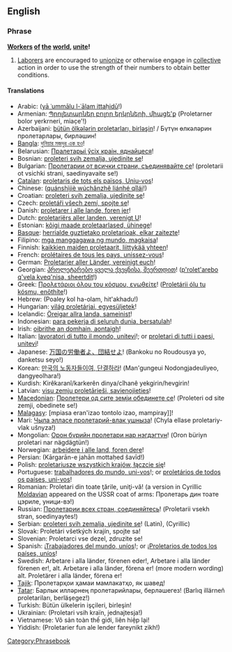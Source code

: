 ==English==

===Phrase===
{{wikipedia|Workers of the world, unite!}}
'''[[worker|Worker]]s [[of]] [[the]] [[world]], [[unite]]!'''

# [[laborer|Laborer]]s are encouraged to [[unionize]] or otherwise engage in [[collective]] action in order to use the strength of their numbers to obtain better conditions.

====Translations====
{{trans-top|workers of the world, unite}}
* Arabic: {{ARchar|![[يا عمال العالم اتحدوا ]]}} ([[yā ʿummālu l-ʿālam ittaḥidū]]!)
* Armenian: [[Պրոլետարներ բոլոր երկրների, միացե'ք]] (Proletarner bolor yerkrneri, miac̣e'{{unicode|ḳ}}!)
* Azerbaijani: [[bütün ölkələrin proletarları, birləşin]]! / Бүтүн өлкәләрин пролетарлары, бирләшин!
* [[Bangla]]: [[দুনিয়ার মজদুর এক হও]]!
* Belarusian: [[Пралетарыі ўсіх краін, яднайцеся]]!
* Bosnian: [[proleteri svih zemalja, ujedinite se]]!
* Bulgarian: [[Пролетарии от всички страни, съединявайте се]]! (proletarii ot vsichki strani, saedinyavaite se!)
* [[Catalan]]: [[proletaris de tots els països, Uniu-vos]]!
* Chinese: {{zh-ts|全世界無產者聯合起來|全世界无产者联合起来}} ([[quánshìjiè wúchǎnzhě liánhé qǐlái]]!)
* Croatian: [[proleteri svih zemalja, ujedinite se]]!
* Czech: [[proletáři všech zemí, spojte se]]!
* Danish: [[proletarer i alle lande, foren jer]]!
* Dutch: [[proletariërs aller landen, verenigt U]]!
* Estonian: [[kõigi maade proletaarlased, ühinege]]!
* [[Basque]]: [[herrialde guztietako proletarioak, elkar zaitezte]]!
* Filipino: [[mga manggagawa ng mundo, magkaisa]]!
* Finnish: [[kaikkien maiden proletaarit, liittykää yhteen]]!
* French: [[prolétaires de tous les pays, unissez-vous]]!
* German: [[Proletarier aller Länder, vereinigt euch]]!
* Georgian: [[პროლეტარებო ყველა ქვეყნისა, შეერთდით]]! ([[p'rolet'arebo q'vela kveq'nisa, sheertdit]]!)
* Greek: [[Προλετάριοι όλου του κόσμου, ενωθείτε]]! ([[Proletárii ólu tu kósmu, enōthíte]]!)
* Hebrew: {{lang|he|!פועלי כל העולם התאחדו}} (Poaley kol ha-olam, hit'akhadu!)
* Hungarian: [[világ proletárjai, egyesüljetek]]!
* Icelandic: [[Öreigar allra landa, sameinist]]!
* Indonesian: [[para pekerja di seluruh dunia, bersatulah]]!
* Irish: [[oibrithe an domhain, aontaigh]]!
* Italian: [[lavoratori di tutto il mondo, unitevi]]!; or [[proletari di tutti i paesi, unitevi]]!
* Japanese: [[万国の労働者よ、団結せよ]]! (Bankoku no Roudousya yo, danketsu seyo!)
* Korean: [[만국의 노동자들이여, 단결하라]]! (Man'gungeui Nodongjadeuliyeo, dangyeolhara!)
* Kurdish: Kirêkaranî/karkerên dinya/cîhanê yekgirin/hevgirin!
* Latvian: [[visu zemju proletārieši, savienojieties]]!
* [[Macedonian]]: [[Пролетери од сите земји обединете се]]! (Proleteri od site zemji, obedinete se!)
* [[Malagasy]]: [mpiasa eran'izao tontolo izao, mampiray]]!
* Mari: [[Чыла элласе пролетарий-влак ушныза]]! (Chyla ellase proletariy-vlak ušnyza!)
* Mongolian: [[Орон бүрийн пролетари нар нэгдэгтүн]]! (Oron büriyn proletari nar nägdägtün!)
* Norwegian: [[arbeidere i alle land, foren dere]]!
* Persian: {{lang|fa| کارگران جهان متحد شوید }} (Kārgarān-e jahān mottaḥed šavīd!)
* Polish: [[proletariusze wszystkich krajów, łączcie się]]!
* Portuguese: [[trabalhadores do mundo, uni-vos]]!; or [[proletários de todos os paí­ses, uni-vos]]!
* Romanian: Proletari din toate ţările, uniţi-vă! (a version in Cyrillic [[Moldavian|Moldavian]] appeared on the USSR coat of arms: Пролетарь дин тоате цэриле, уници-вэ!)
* Russian: [[Пролетарии всех стран, соединяйтесь]]! (Proletarii vsekh stran, soedinyaytes!)
* Serbian: [[proleteri svih zemalja, ujedinite se]]! (Latin), {{lang|sr|Пролетери свих земаља, уједините се!}} (Cyrillic)
* Slovak: Proletári všetkých krajín, spojte sa!
* Slovenian: Proletarci vse dezel, zdruzite se!
* Spanish: ¡[[Trabajadores del mundo, uníos]]!; or ¡[[Proletarios de todos los países, uní­os]]!
* Swedish: Arbetare i alla länder, förenen eder!, Arbetare i alla länder förenen er!, alt. Arbetare i alla länder, förena er! (more modern wording) alt. Proletärer i alla länder, förena er!
* [[Tajik]]: Пролетарҳои ҳамаи мамлакатҳо, як шавед!
* [[Tatar]]: Барлык илләрнең пролетарийлары, берләшегез! (Barlıq illärneñ proletariları, berläşegez!)
* Turkish: Bütün ülkelerin işçileri, birleşin!
* Ukrainian: {{lang|uk|Пролетарі всіх країн, єднайтеся!}} (Proletari vsih kraïn, jednajtesja!)
* Vietnamese: Vô sản toàn thế giới, liên hiệp lại!
* Yiddish: {{lang|yi|!פראָלעטאריער פון אלע לענדער, פאראייניקט זיך}} (Proletarier fun ale lender fareynikt zikh!)
{{trans-bottom}}

[[Category:Phrasebook]]